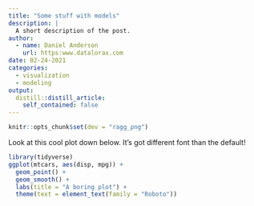 ```yaml
---
title: "Some stuff with models"
description: |
  A short description of the post.
author:
  - name: Daniel Anderson
    url: https:www.datalorax.com
date: 02-24-2021
categories:
  - visualization
  - modeling
output:
  distill::distill_article:
    self_contained: false
---
```



```r
knitr::opts_chunk$set(dev = "ragg_png")
```

Look at this cool plot down below. It's got different font than the default!

```r
library(tidyverse)
ggplot(mtcars, aes(disp, mpg)) +
  geom_point() +
  geom_smooth() +
  labs(title = "A boring plot") +
  theme(text = element_text(family = "Roboto"))
```
